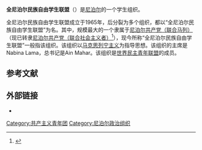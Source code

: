 '''全尼泊尔民族自由学生联盟'''（{{lang-ne|अखिल नेपाल राष्ट्रिय स्वतन्त्र विद्यार्थी युनियन}}）是[[尼泊尔|尼泊尔]]的一个学生组织。

全尼泊尔民族自由学生联盟成立于1965年，后分裂为多个组织，都以“全尼泊尔民族自由学生联盟”为名。其中，规模最大的一个隶属于[[尼泊尔共产党（联合马列）|尼泊尔共产党（联合马列）]]（现已转隶[[尼泊尔共产党（联合社会主义者）|尼泊尔共产党（联合社会主义者）]]<ref name="auto">{{Cite web|url=https://english.khabarhub.com/2021/21/198276/|title=UML reviving its aggressive youth organizations|access-date=2021-08-19|archive-date=2021-08-19|archive-url=https://web.archive.org/web/20210819205902/https://english.khabarhub.com/2021/21/198276/|url-status=live}}</ref>），现今所称“全尼泊尔民族自由学生联盟”一般指该组织。该组织以[[马克思列宁主义|马克思列宁主义]]为指导思想。该组织的主席是Nabina Lama，总书记是Ain Mahar。该组织是[[世界民主青年联盟|世界民主青年联盟]]的成员。

==参考文献==
{{reflist}}

==外部链接==
* {{official}}
[[Category:共产主义青年团|Category:共产主义青年团]]
[[Category:尼泊尔政治组织|Category:尼泊尔政治组织]]